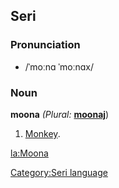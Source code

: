 ==Seri==
[[Category:Seri language]]
===Pronunciation===
*/ˈmoːnɑ ˈmoːnɑx/
===Noun===
'''moona''' ''(Plural:'' '''[[moonaj]]''')
#[[Monkey]].
[[la:Moona]]